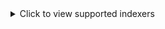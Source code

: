 <details>
  <summary>Click to view supported indexers</summary>

- AcidLounge
- AlphaRatio
- AnimeBytes
- BeyondHD
- Bit-HDTV
- BTFiles
- BroadcasTheNet
- DanishBytes
- DigitalCore
- Empornium
- Enthralled
- FileList
- Fuzer
- GazelleGames
- HDBits
- Hebits
- HD-Space
- HD-Torrents
- ImmortalSeed
- IPTorrents
- Milkie
- MoreThanTV
- MyAnonamouse
- nCore
- Nebulance
- Norbits
- OppaiTime
- Orpheus
- PornBay
- PolishSource
- PolishTracker
- PreToMe
- PassThePopcorn
- PussyTorrents
- Redacted
- RetroFlix
- RevolutionTT
- Romanian Metal Torrents
- SceneHD
- SpeedApp
- SubsPlease
- SuperBits
- TorrentBytes
- TorrentDay
- TorrentDB
- TorrentLeech
- TorrentNetwork
- TorrentSeeds
- TorrentSyndikat
- TranceTraffic
- UHDBits
- xSpeeds

along with the **Generic RSS** and **Generic Torznab** integration.

</details>
